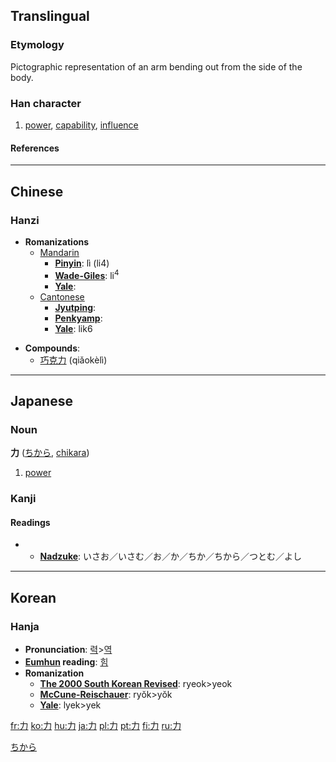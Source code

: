 {{see|力}}

==Translingual==
===Etymology===
Pictographic representation of an arm bending out from the side of the body.
===Han character===
{{Han char|rad=力|as=00|sn=2|four=4002<sub>7</sub>|canj=大尸 (KS)}}
# [[power]], [[capability]], [[influence]]


====References====
{{Han ref|kx=0146.050|dkj=02288|dj=0327.310|hdz=10364.040|uh=529B|ud=21147|bh=A44F|bd=42063}}
----

==Chinese==
===Hanzi===


* '''Romanizations'''
** [[Mandarin]]
*** '''[[Pinyin]]''': lì (li4)
*** '''[[Wade-Giles]]''': li<sup>4</sup>
*** '''[[Yale]]''': 
**[[Cantonese]]
***'''[[Jyutping]]''':
***'''[[Penkyamp]]''': 
***'''[[Yale]]''': lik6

* '''Compounds''':
**[[巧克力]] (qiǎokèlì)
----
==Japanese==


===Noun===
[[Category:Japanese nouns|ちから]]
'''力''' ([[ちから]], [[chikara]])

# [[power]]

===Kanji===
{{ja-kanji|grade=1|rs=力00}}
====Readings====
{{ja-readings|on=[[りょく]] (ryoku), [[りき]] (riki)|kun=[[ちから]] (chikara), [[つとめる]] (tsutomeru), [[りきむ]] (rikimu)}}
** '''[[Nadzuke]]''': いさお／いさむ／お／か／ちか／ちから／つとむ／よし
----
==Korean==
===Hanja===

* '''Pronunciation''': [[력]]>[[역]]
* '''[[Eumhun]] reading''': [[힘]]
* '''Romanization'''
** '''[[The 2000 South Korean Revised Romanization|The 2000 South Korean Revised]]''': ryeok>yeok
** '''[[McCune-Reischauer]]''': ryŏk>yŏk
** '''[[Yale]]''': lyek>yek

[[fr:力]]
[[ko:力]]
[[hu:力]]
[[ja:力]]
[[pl:力]]
[[pt:力]]
[[fi:力]]
[[ru:力]]